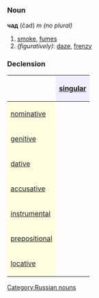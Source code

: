 =={{ru}}==
[[Category:Russian nouns]]
===Noun===
'''чад''' (čad) ''m (no plural)''

#[[smoke]], [[fumes]]
#''(figuratively)'': [[daze]], [[frenzy]]

===Declension===
{| border="1" cellpadding="4" cellspacing="0"
!
! style="background-color: #EFEFFF" align="center"|[[singular]]
|-
! style="background-color: #FFFFE0" align="left"|[[nominative case|nominative]]
| align="center"|{{Unicode|чад}}
|-
! style="background-color: #FFFFE0" align="left"|[[genitive case|genitive]]
| align="center"|{{Unicode|ча́да}}
|-
! style="background-color: #FFFFE0" align="left"|[[dative case|dative]]
| align="center"|{{Unicode|ча́ду}}
|-
! style="background-color: #FFFFE0" align="left"|[[accusative case|accusative]]
| align="center"|{{Unicode|чад}}
|-
! style="background-color: #FFFFE0" align="left"|[[instrumental case|instrumental]]
| align="center"|{{Unicode|ча́дом}}
|-
! style="background-color: #FFFFE0" align="left"|[[prepositional case|prepositional]]
| align="center"|{{Unicode|о ча́де}}
|-
! style="background-color: #FFFFE0" align="left"|[[locative case|locative]]
| align="center"|{{Unicode|в чаду́}}
|}